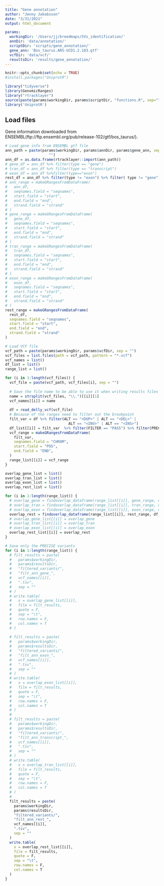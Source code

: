 ```yaml
---
title: "Gene annotation"
author: "Jenny Jakobsson"
date: "3/31/2021"
output: html_document

params:
  workingDir: '/Users/jj/breedmaps/SVs_identification/'
  annDir: 'data/annotation/'
  scriptDir: 'scripts/gene_annotation/'
  gene_ann: 'Bos_taurus.ARS-UCD1.2.103.gtf'
  vcfDir: 'data/vcf/'
  resultsDir: 'results/gene_annotation/'
---
```


```r
knitr::opts_chunk$set(echo = TRUE)
#install.packages("UniprotR")

library("tidyverse")
library(GenomicRanges)
library("rtracklayer")
source(paste(params$workingDir, params$scriptDir, "functions.R", sep=""))
library('UniprotR')
```


## Load files
Gene information downloaded from ENSEMBL(ftp://ftp.ensembl.org/pub/release-102/gtf/bos_taurus/).

```r
# Load gene info from ENSEMBL gtf file
ann_path = paste(params$workingDir, params$annDir, params$gene_ann, sep =
                    "")
ann_df = as.data.frame(rtracklayer::import(ann_path))
# gene_df = ann_df %>% filter(type == "gene")
# tran_df = ann_df %>% filter(type == "transcript")
# exon_df = ann_df %>%filter(type=="exon")
rest_df = ann_df %>% filter(type != "exon") %>% filter( type != "gene") %>% filter(type != "transcript")
# ann_range = makeGRangesFromDataFrame(
#   ann_df,
#   seqnames.field = "seqnames",
#   start.field = "start",
#   end.field = "end",
#   strand.field = "strand"
# )
# gene_range = makeGRangesFromDataFrame(
#   gene_df,
#   seqnames.field = "seqnames",
#   start.field = "start",
#   end.field = "end",
#   strand.field = "strand"
# )
# tran_range = makeGRangesFromDataFrame(
#   tran_df,
#   seqnames.field = "seqnames",
#   start.field = "start",
#   end.field = "end",
#   strand.field = "strand"
# )
# exon_range = makeGRangesFromDataFrame(
#   exon_df,
#   seqnames.field = "seqnames",
#   start.field = "start",
#   end.field = "end",
#   strand.field = "strand"
# )
rest_range = makeGRangesFromDataFrame(
  rest_df,
  seqnames.field = "seqnames",
  start.field = "start",
  end.field = "end",
  strand.field = "strand"
)

```

```r
# Load VCF file
vcf_path = paste(params$workingDir, params$vcfDir, sep = "")
vcf_files = list.files(path = vcf_path, pattern = "*.vcf")
vcf_names = list()
df_list = list()
range_list = list()

for (i in 1:length(vcf_files)) {
  vcf_file = paste(vcf_path, vcf_files[i], sep = "")
  
  # Save the file name to be able to use it when writing results files
  name = strsplit(vcf_files, "\\.")[[i]][1]
  vcf_names[[i]] = name
  
  df = read_delly_vcf(vcf_file)
  # Because of the ranges need to filter out the breakpoint
  filt_var = df %>% filter(ALT == "<DUP>" | ALT == "<DEL>" |
                             ALT == "<INV>" | ALT == "<INS>")
  df_list[[i]] = filt_var  %>% filter(FILTER == "PASS") %>% filter(PRECISE == TRUE)
  vcf_range = makeGRangesFromDataFrame(
    filt_var,
    seqnames.field = "CHROM",
    start.field = "POS",
    end.field = "END",
  )
  range_list[[i]] = vcf_range
}

```


```r
overlap_gene_list = list()
overlap_tran_list = list()
overlap_exon_list = list()
overlap_rest_list = list()

for (i in 1:length(range_list)) {
  # overlap_gene = findoverlap_dataframe(range_list[[i]], gene_range, df_list[[i]], ann_df)
  # overlap_tran = findoverlap_dataframe(range_list[[i]], tran_range, df_list[[i]], ann_df)
  # overlap_exon = findoverlap_dataframe(range_list[[i]], exon_range, df_list[[i]], ann_df)
  overlap_rest = findoverlap_dataframe(range_list[[i]], rest_range, df_list[[i]], ann_df)
  # overlap_gene_list[[i]] = overlap_gene
  # overlap_tran_list[[i]] = overlap_tran
  # overlap_exon_list[[i]] = overlap_exon
  overlap_rest_list[[i]] = overlap_rest
}
```



```r

# Save only the PRECISE variants
for (i in 1:length(range_list)) {
  # filt_results = paste(
  #   params$workingDir,
  #   params$resultsDir,
  #   "filtered_variants/",
  #   "filt_ann_gene_",
  #   vcf_names[[i]],
  #   ".tsv",
  #   sep = ""
  # )
  # write.table(
  #   x = overlap_gene_list[[i]],
  #   file = filt_results,
  #   quote = F,
  #   sep = "\t",
  #   row.names = F,
  #   col.names = T
  # )
  
  # filt_results = paste(
  #   params$workingDir,
  #   params$resultsDir,
  #   "filtered_variants/",
  #   "filt_ann_exon_",
  #   vcf_names[[i]],
  #   ".tsv",
  #   sep = ""
  # )
  # write.table(
  #   x = overlap_exon_list[[i]],
  #   file = filt_results,
  #   quote = F,
  #   sep = "\t",
  #   row.names = F,
  #   col.names = T
  # )
  # 
  # filt_results = paste(
  #   params$workingDir,
  #   params$resultsDir,
  #   "filtered_variants/",
  #   "filt_ann_transcript_",
  #   vcf_names[[i]],
  #   ".tsv",
  #   sep = ""
  # )
  # write.table(
  #   x = overlap_tran_list[[i]],
  #   file = filt_results,
  #   quote = F,
  #   sep = "\t",
  #   row.names = F,
  #   col.names = T
  # )
  # 
  filt_results = paste(
    params$workingDir,
    params$resultsDir,
    "filtered_variants/",
    "filt_ann_rest_",
    vcf_names[[i]],
    ".tsv",
    sep = ""
  )
  write.table(
    x = overlap_rest_list[[i]],
    file = filt_results,
    quote = F,
    sep = "\t",
    row.names = F,
    col.names = T
  )
}

```



